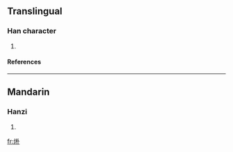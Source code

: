 ==Translingual==
===Han character===
{{Han char|rn=86|rad=火|as=06|sn=10|four=9380<sub>0</sub>|canj=火木卜 (FDY)}}
# {{defn|Han|sort=火06}}
====References====
{{Han ref|kx=0671.030|dkj=19021|hdz=32199.020|uh=70DE|ud=28894|bh=D273|bd=53875}}

----
==Mandarin==
===Hanzi===
{{cmn-hanzi|pin=[[pò]] ([[po4]])|wg=p'o<sup>4</sup>}}
# {{defn|Mandarin}}

[[fr:烞]]